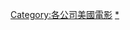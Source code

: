 {{NoteTA
|G1=Movie
}}
{{Cat more|华纳兄弟}}

{{DEFAULTSORT:Warner Bros.}}
[[Category:各公司美國電影|Category:各公司美國電影]]
[[Category:华纳兄弟|*]]